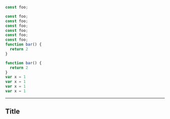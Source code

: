 
<CodeSurferLayout>

```js
const foo;
```

```js 2
const foo;
const foo;
const foo;
const foo;
const foo;
const foo;
function bar() {
  return 2
}
```

```js
function bar() {
  return 2
}
var x = 1
var x = 1
var x = 1
var x = 1
```

</CodeSurferLayout>

---

## Title
